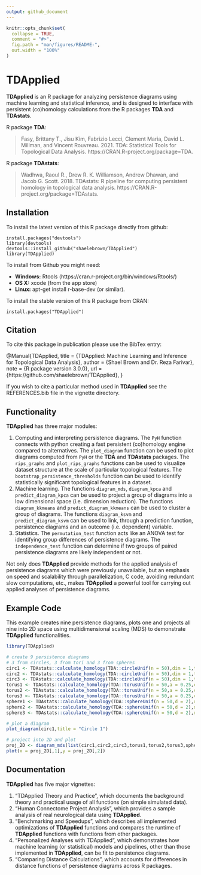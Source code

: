 ```yaml
---
output: github_document
---
```


<!-- README.md is generated from README.Rmd. Please edit that file -->

```r
knitr::opts_chunk$set(
  collapse = TRUE,
  comment = "#>",
  fig.path = "man/figures/README-",
  out.width = "100%"
)
```

# **TDApplied**

<!-- badges: start -->
<!-- badges: end -->

**TDApplied** is an R package for analyzing persistence diagrams using machine learning and statistical inference, and is designed to interface with persistent (co)homology calculations from the R packages **TDA** and **TDAstats**.

R package **TDA**:

> Fasy, Brittany T., Jisu Kim, Fabrizio Lecci, Clement Maria, David L. Millman, and Vincent Rouvreau. 2021. TDA: Statistical Tools for Topological Data Analysis. https://CRAN.R-project.org/package=TDA.

R package **TDAstats**:

> Wadhwa, Raoul R., Drew R. K. Williamson, Andrew Dhawan, and Jacob G. Scott. 2018. TDAstats: R pipeline for computing persistent homology in topological data analysis. https://CRAN.R-project.org/package=TDAstats.

## Installation

To install the latest version of this R package directly from github:

    install.packages("devtools")
    library(devtools)
    devtools::install_github("shaelebrown/TDApplied")
    library(TDApplied)

To install from Github you might need: 

- **Windows:** Rtools (https://cran.r-project.org/bin/windows/Rtools/)
- **OS X:** xcode (from the app store)
- **Linux:** apt-get install r-base-dev (or similar).

To install the stable version of this R package from CRAN:

    install.packages("TDApplied")

## Citation

To cite this package in publication please use the BibTex entry:

@Manual{TDApplied,
    title = {TDApplied: Machine Learning and Inference for Topological Data Analysis},
    author = {Shael Brown and Dr. Reza Farivar},
    note = {R package version 3.0.0},
    url = {https://github.com/shaelebrown/TDApplied},
  }
  
If you wish to cite a particular method used in **TDApplied** see the REFERENCES.bib file in the vignette directory.

## Functionality

**TDApplied** has three major modules:

1. Computing and interpreting persistence diagrams. The `PyH` function connects with python creating a fast persistent (co)homology engine compared to alternatives. The `plot_diagram` function can be used to plot diagrams computed from `PyH` or the **TDA** and **TDAstats** packages. The `rips_graphs` and `plot_rips_graphs` functions can be used to visualize dataset structure at the scale of particular topological features. The `bootstrap_persistence_thresholds` function can be used to identify statistically significant topological features in a dataset.
2. Machine learning. The functions `diagram_mds`, `diagram_kpca` and `predict_diagram_kpca` can be used to project a group of diagrams into a low dimensional space (i.e. dimension reduction). The functions `diagram_kkmeans` and `predict_diagram_kkmeans` can be used to cluster a group of diagrams. The functions `diagram_ksvm` and `predict_diagram_ksvm` can be used to link, through a prediction function, persistence diagrams and an outcome (i.e. dependent) variable.
3. Statistics. The `permutation_test` function acts like an ANOVA test for identifying group differences of persistence diagrams. The `independence_test` function can determine if two groups of paired persistence diagrams are likely independent or not.

Not only does **TDApplied** provide methods for the applied analysis of persistence diagrams which were previously unavailable, but an emphasis on speed and scalability through parallelization, C code, avoiding redundant slow computations, etc., makes **TDApplied** a powerful tool for carrying out applied analyses of persistence diagrams.

## Example Code

This example creates nine persistence diagrams, plots one and projects all nine into 2D space using multidimensional scaling (MDS) to demonstrate **TDApplied** functionalities.

```r
library(TDApplied)

# create 9 persistence diagrams
# 3 from circles, 3 from tori and 3 from spheres
circ1 <- TDAstats::calculate_homology(TDA::circleUnif(n = 50),dim = 1,threshold = 1)
circ2 <- TDAstats::calculate_homology(TDA::circleUnif(n = 50),dim = 1,threshold = 1)
circ3 <- TDAstats::calculate_homology(TDA::circleUnif(n = 50),dim = 1,threshold = 1)
torus1 <- TDAstats::calculate_homology(TDA::torusUnif(n = 50,a = 0.25,c = 1),dim = 1,threshold = 1)
torus2 <- TDAstats::calculate_homology(TDA::torusUnif(n = 50,a = 0.25,c = 1),dim = 1,threshold = 1)
torus3 <- TDAstats::calculate_homology(TDA::torusUnif(n = 50,a = 0.25,c = 1),dim = 1,threshold = 1)
sphere1 <- TDAstats::calculate_homology(TDA::sphereUnif(n = 50,d = 2),dim = 1,threshold = 1)
sphere2 <- TDAstats::calculate_homology(TDA::sphereUnif(n = 50,d = 2),dim = 1,threshold = 1)
sphere3 <- TDAstats::calculate_homology(TDA::sphereUnif(n = 50,d = 2),dim = 1,threshold = 1)

# plot a diagram
plot_diagram(circ1,title = "Circle 1")

# project into 2D and plot
proj_2D <- diagram_mds(list(circ1,circ2,circ3,torus1,torus2,torus3,sphere1,sphere2,sphere3),dim = 1,k = 2)
plot(x = proj_2D[,1],y = proj_2D[,2])
```

## Documentation

**TDApplied** has five major vignettes:

1. "TDApplied Theory and Practice", which documents the background theory and practical usage of all functions (on simple simulated data).
2. "Human Connectome Project Analysis", which provides a sample analysis of real neurological data using **TDApplied**.
3. "Benchmarking and Speedups", which describes all implemented optimizations of **TDApplied** functions and compares the runtime of **TDApplied** functions with functions from other packages.
4. "Personalized Analyses with TDApplied", which demonstrates how machine learning (or statistical) models and pipelines, other than those implemented in **TDApplied**, can be fit to persistence diagrams.
5. "Comparing Distance Calculations", which accounts for differences in distance functions of persistence diagrams across R packages.
